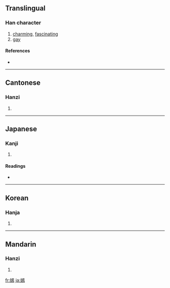 ==Translingual==

===Han character===
{{Han char|rn=38|rad=女|as=11|sn=14|four=4142<sub>7</sub>|canj=女一卜火 (VMYF)}}

# [[charming]], [[fascinating]]
# [[gay]]

====References====
* {{Han ref|kx=0270.040|dkj=06659|dj=0537.300|hdz=21079.010|uh=5AE3|ud=23267|bh=B9E4|bd=47588}}

----

==Cantonese==

===Hanzi===
{{yue-hanzi|jyut=|y=yin1}}

# {{defn|Cantonese}}

----

==Japanese==

===Kanji===
{{ja-kanji|grade=|rs=女11}}

# {{defn|Japanese}}

====Readings====
* {{ja-readings|on=[[えん]] (en)|kun=}}

----

==Korean==

===Hanja===
{{ko-hanja|hangeul=언|rv=eon|mr=ŏn}}

# {{defn|Korean}}

----

==Mandarin==

===Hanzi===
{{cmn-hanzi|pin=[[yān]] ([[yan1]])|wg=yen<sup>1</sup>}}

# {{defn|Mandarin}}

[[fr:嫣]]
[[ja:嫣]]